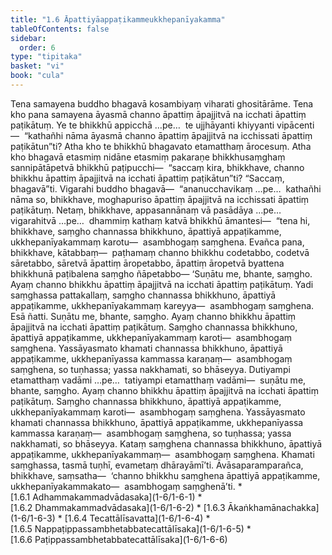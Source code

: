 ```yaml
---
title: "1.6 Āpattiyāappaṭikammeukkhepanīyakamma"
tableOfContents: false
sidebar:
  order: 6
type: "tipitaka"
basket: "vi"
book: "cula"
---
```



<DynamicBreadcrumb />

<Division number="56" book="cula">

<Paragraph number="260" book="cula">
Tena samayena buddho bhagavā kosambiyaṃ viharati ghositārāme. Tena kho pana samayena āyasmā channo āpattiṃ āpajjitvā na icchati āpattiṃ paṭikātuṃ. Ye te bhikkhū appicchā …pe…  te ujjhāyanti khiyyanti vipācenti—  “kathañhi nāma āyasmā channo āpattiṃ āpajjitvā na icchissati āpattiṃ paṭikātun”ti? Atha kho te bhikkhū bhagavato etamatthaṃ ārocesuṃ.


</Paragraph>

<Paragraph number="261" book="cula">
Atha kho bhagavā etasmiṃ nidāne etasmiṃ pakaraṇe bhikkhusaṃghaṃ sannipātāpetvā bhikkhū paṭipucchi—  “saccaṃ kira, bhikkhave, channo bhikkhu āpattiṃ āpajjitvā na icchati āpattiṃ paṭikātun”ti? “Saccaṃ, bhagavā”ti. Vigarahi buddho bhagavā—  “ananucchavikaṃ …pe…  kathañhi nāma so, bhikkhave, moghapuriso āpattiṃ āpajjitvā na icchissati āpattiṃ paṭikātuṃ. Netaṃ, bhikkhave, appasannānaṃ vā pasādāya …pe…  vigarahitvā …pe…  dhammiṃ kathaṃ katvā bhikkhū āmantesi—  “tena hi, bhikkhave, saṃgho channassa bhikkhuno, āpattiyā appaṭikamme, ukkhepanīyakammaṃ karotu—  asambhogaṃ saṃghena. Evañca pana, bhikkhave, kātabbaṃ—  paṭhamaṃ channo bhikkhu codetabbo, codetvā sāretabbo, sāretvā āpattiṃ āropetabbo, āpattiṃ āropetvā byattena bhikkhunā paṭibalena saṃgho ñāpetabbo—


</Paragraph>

<Paragraph number="262" book="cula">
‘Suṇātu me, bhante, saṃgho. Ayaṃ channo bhikkhu āpattiṃ āpajjitvā na icchati āpattiṃ paṭikātuṃ. Yadi saṃghassa pattakallaṃ, saṃgho channassa bhikkhuno, āpattiyā appaṭikamme, ukkhepanīyakammaṃ kareyya—  asambhogaṃ saṃghena. Esā ñatti.


</Paragraph>

<Paragraph number="263" book="cula">
Suṇātu me, bhante, saṃgho. Ayaṃ channo bhikkhu āpattiṃ āpajjitvā na icchati āpattiṃ paṭikātuṃ. Saṃgho channassa bhikkhuno, āpattiyā appaṭikamme, ukkhepanīyakammaṃ karoti—  asambhogaṃ saṃghena. Yassāyasmato khamati channassa bhikkhuno, āpattiyā appaṭikamme, ukkhepanīyassa kammassa karaṇaṃ—  asambhogaṃ saṃghena, so tuṇhassa; yassa nakkhamati, so bhāseyya.


</Paragraph>

<Paragraph number="264" book="cula">
Dutiyampi etamatthaṃ vadāmi …pe…  tatiyampi etamatthaṃ vadāmi—  suṇātu me, bhante, saṃgho. Ayaṃ channo bhikkhu āpattiṃ āpajjitvā na icchati āpattiṃ paṭikātuṃ. Saṃgho channassa bhikkhuno, āpattiyā appaṭikamme, ukkhepanīyakammaṃ karoti—  asambhogaṃ saṃghena. Yassāyasmato khamati channassa bhikkhuno, āpattiyā appaṭikamme, ukkhepanīyassa kammassa karaṇaṃ—  asambhogaṃ saṃghena, so tuṇhassa; yassa nakkhamati, so bhāseyya.


</Paragraph>

<Paragraph number="265" book="cula">
Kataṃ saṃghena channassa bhikkhuno, āpattiyā appaṭikamme, ukkhepanīyakammaṃ—  asambhogaṃ saṃghena. Khamati saṃghassa, tasmā tuṇhī, evametaṃ dhārayāmī’ti.


</Paragraph>

<Paragraph number="266" book="cula">
Āvāsaparamparañca, bhikkhave, saṃsatha—  ‘channo bhikkhu saṃghena āpattiyā appaṭikamme, ukkhepanīyakammakato—  asambhogaṃ saṃghenā’ti.

</Paragraph>
</Division>

<TableOfContents book="cula" section="1.6">
* [1.6.1 Adhammakammadvādasaka](1-6/1-6-1)
* [1.6.2 Dhammakammadvādasaka](1-6/1-6-2)
* [1.6.3 Ākaṅkhamānachakka](1-6/1-6-3)
* [1.6.4 Tecattālīsavatta](1-6/1-6-4)
* [1.6.5 Nappaṭippassambhetabbatecattālīsaka](1-6/1-6-5)
* [1.6.6 Paṭippassambhetabbatecattālīsaka](1-6/1-6-6)
</TableOfContents>